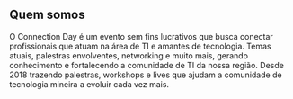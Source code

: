## Quem somos

O Connection Day é um evento sem fins lucrativos que busca conectar profissionais que atuam na área de TI e amantes de tecnologia. Temas atuais, palestras envolventes, networking e muito mais, gerando conhecimento e fortalecendo a comunidade de TI da nossa região. Desde 2018 trazendo palestras, workshops e lives que ajudam a comunidade de tecnologia mineira a evoluir cada vez mais.
